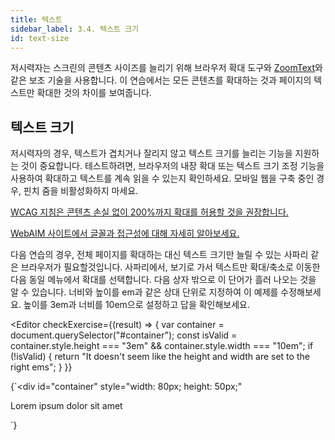 ```yaml
---
title: 텍스트
sidebar_label: 3.4. 텍스트 크기
id: text-size
---
```


저시력자는 스크린의 콘텐츠 사이즈를 늘리기 위해 브라우저 확대 도구와
[ZoomText](http://www.aisquared.com/products/zoomtext/)와 같은 보조 기술을 사용합니다.
이 연습에서는 모든 콘텐츠를 확대하는 것과
페이지의 텍스트만 확대한 것의 차이를 보여줍니다.

## 텍스트 크기

저시력자의 경우, 텍스트가 겹치거나 잘리지 않고 텍스트 크기를 늘리는 기능을 지원하는 것이 중요합니다.
테스트하려면,
브라우저의 내장 확대 또는 텍스트 크기 조정 기능을 사용하여 확대하고 텍스트를 계속 읽을 수 있는지 확인하세요.
모바일 웹을 구축 중인 경우, 핀치 줌을 비활성화하지 마세요.

[WCAG 지침은 콘텐츠 손실 없이 200%까지 확대를 허용할 것을 권장합니다.
](http://www.w3.org/TR/2008/REC-WCAG20-20081211/#visual-audio-contrast-scale)

[WebAIM 사이트에서 글꼴과 접근성에 대해 자세히 알아보세요.
](http://webaim.org/techniques/fonts/#font_size)

다음 연습의 경우, 전체 페이지를 확대하는 대신 텍스트 크기만 늘릴 수 있는
사파리 같은 브라우저가 필요할것입니다.
사파리에서, 보기로 가서 텍스트만 확대/축소로 이동한 다음 동일 메뉴에서 확대를 선택합니다.
다음 상자 밖으로 이 단어가 흘러 나오는 것을 알 수 있습니다.
너비와 높이를 em과 같은 상대 단위로 지정하여 이 예제를 수정해보세요.
높이를 3em과 너비를 10em으로 설정하고 답을 확인해보세요.


<Editor
  checkExercise={(result) => {
    var container = document.querySelector("#container");
    const isValid =
      container.style.height === "3em" && container.style.width === "10em";
    if (!isValid) {
      return "It doesn't seem like the height and width are set to the right ems";
    }
  }}
>
  {`<div
  id="container"
  style="width: 80px; height: 50px;"
>
  Lorem ipsum dolor sit amet
</div>`}
</Editor>
